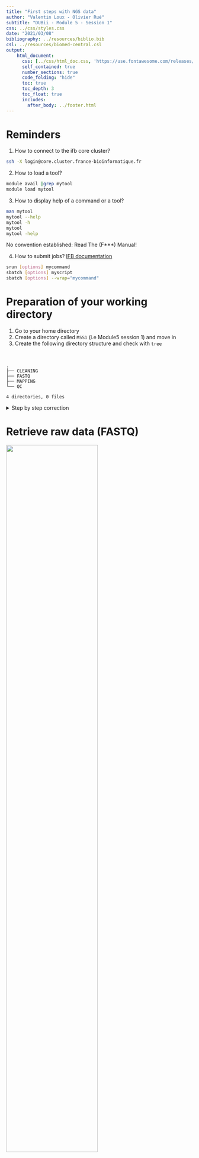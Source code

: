 ```yaml
---
title: "First steps with NGS data"
author: "Valentin Loux - Olivier Rué"
subtitle: "DUBii - Module 5 - Session 1"
css: ../css/styles.css
date: "2021/03/08"
bibliography: ../resources/biblio.bib 
csl: ../resources/biomed-central.csl
output:
    html_document:
      css: [../css/html_doc.css, 'https://use.fontawesome.com/releases/v5.0.9/css/all.css']
      self_contained: true
      number_sections: true
      code_folding: "hide"
      toc: true
      toc_depth: 3
      toc_float: true
      includes:
        after_body: ../footer.html
---
```


# Reminders {-}

1. How to connect to the ifb core cluster?

```bash
ssh -X login@core.cluster.france-bioinformatique.fr
```

2. How to load a tool?

```bash
module avail |grep mytool
module load mytool
```

3. How to display help of a command or a tool?

```bash
man mytool
mytool --help
mytool -h
mytool
mytool -help
```

<div class="alert info">No convention established: Read The (F***) Manual!</div>

4. How to submit jobs? [IFB documentation](https://ifb-elixirfr.gitlab.io/cluster/doc/slurm_user_guide/)

```bash
srun [options] mycommand
sbatch [options] myscript
sbatch [options] --wrap="mycommand"
```


# Preparation of your working directory


1. Go to your home directory
2. Create a directory called `M5S1` (i.e Module5 session 1) and move in
3. Create the following directory structure and check with `tree`

<br/>

    .
    ├── CLEANING
    ├── FASTQ
    ├── MAPPING
    └── QC
    
    4 directories, 0 files


<details>
<summary>Step by step correction</summary>

`mkdir`, `cd` and `tree` are needed.

```bash
mkdir -p ~/M5S1/FASTQ  # -p: no error if existing, make parent directories as needed
mkdir -p ~/M5S1/CLEANING
mkdir -p ~/M5S1/MAPPING
mkdir -p ~/M5S1/QC
cd ~/M5S1
tree ~/M5S1 # list contents of directories in a tree-like format.
```

</details>


# Retrieve raw data (FASTQ)

<a href="https://mra.asm.org/content/8/2/e01052-18"><img src="images/MRA.01052-18.png" style="width:70%"></img></a>

1. Find the run identifier of the the raw data (Illumina) associated with <a href="https://mra.asm.org/content/8/2/e01052-18">this article</a>
2. Download FASTQ files in `FASTQ` directory with <strong class="tool">sra-tools</strong> @sratoolkit
2. Compress them with `gzip`

These files must be present in the `FASTQ` directory

    ls -ltrh ~/M5S1/FASTQ/
    total 236M
    -rw-rw-r-- 1 orue orue 127M  6 mars  12:32 SRR8082143_2.fastq.gz
    -rw-rw-r-- 1 orue orue 109M  6 mars  12:32 SRR8082143_1.fastq.gz


<details>
<summary>Step by step correction</summary>

1. Find the section describing sequencing data

```bash
Data availability
The annotated chromosome has been deposited in NCBI GenBank under the accession number CP031214. Illumina and PacBio reads are available under the accession numbers SRX4909245 and SRX4908799, respectively, in the Sequence Read Archive (SRA).

SRX4909245 is the Illumina experience, SRR8082143 is the run identifier.
```

2. Download with `fasterq-dump` subcommand of `sra-tools`

```bash
module load  sra-tools
fasterq-dump -h
srun --cpus-per-task=6 fasterq-dump --split-files -p SRR8082143 --outdir FASTQ
```

3. Then compress the files with `gzip`:

```bash
cd ~/M5S1/FASTQ
srun gzip *.fastq
```

</details>


## Read a FASTQ file

<div class="alert danger">Never uncompress a FASTQ file unless it is absolutely necessary.</div> 

1. Display the 8 first lines of `SRR8082143_1.fastq.gz`
2. How many reads are present in this file?

<details>
<summary>Step by step correction</summary>

1. `zcat` or `zless` are used to display compressed FASTQ files. `head` displays first lines.

```bash
cd ~/M5S1/FASTQ
zcat SRR8082143_1.fastq.gz | head -n 8
# or
gzip -cd SRR8082143_1.fastq.gz |head -n 8
```

2. Informations about one read are stored in 4 consecutives lines. So to count the number of reads in a FASTQ file, a simple way is to count the number of lines and to divide it by 4.

```bash
cd ~/M5S1/FASTQ
# With bash
echo $(zcat SRR8082143_1.fastq.gz|wc -l)/4|bc
# or
zcat SRR8082143_1.fastq.gz| echo $((`wc -l`/4))
# or
expr $(zcat SRR8082143_1.fastq.gz | wc -l) / 4
# or, with awk
zcat SRR8082143_1.fastq.gz |awk '{s++}END{print s/4}' 
# ...
```

</details>


## Go further

FASTQ files can be directly downloaded with `wget` from the ftp server.

```bash
wget ftp://ftp.sra.ebi.ac.uk/vol1/fastq/SRR808/003/SRR8082143/SRR8082143_1.fastq.gz
wget ftp://ftp.sra.ebi.ac.uk/vol1/fastq/SRR808/003/SRR8082143/SRR8082143_2.fastq.gz
```

<div class="alert comment">This method shows its limits as soon as the number of FASTQs grows up.</div>

A very smart utility is <a href="https://sra-explorer.info/#">SRA-explorer</a>. It gives you several ways to download the files you need.


1. Write in a file called `raw_data_statistics.txt` the name of the FASTQ file and the number of reads in the same line, for all FASTQ files in a directory

```bash
for i in *.fastq.gz ; do echo $i $(zcat $i |echo $((`wc -l`/4))) ; done >> raw_data_statistics.txt
```

2. Which command of <strong class="tool">seqkit</strong> @seqkit tool does the same (better)?

```bash
#module avail |grep seqkit
module load seqkit
srun seqkit stats --threads 1 *.fastq.gz
file                   format  type  num_seqs      sum_len  min_len  avg_len  max_len
SRR8082143_1.fastq.gz  FASTQ   DNA    718,021  169,774,551       35    236.4      251
SRR8082143_2.fastq.gz  FASTQ   DNA    718,021  169,928,313       35    236.7      251

```


3. Check with `expr` if R1 and R2 files have the same number of reads

```bash
expr $(expr $(zcat SRR8082143_1.fastq.gz | wc -l) / 4) = $(expr $(zcat SRR8082143_2.fastq.gz | wc -l) / 4)
```

4. Why this command gives you (often) a wrong answer?

</br>

    echo $(zgrep -cv "^@" SRR8082143_1.fastq.gz)/4|bc

```bash
zgrep  "^@" SRR8082143_1.fastq.gz |grep -v SRR | head
```

# Quality control

1. Launch <strong class="tool">FastQC</strong> @fastqc on the paired-end FastQ files of the sample you previously downloaded and write results in `QC` directory (use 8 threads)
2. Explore the results and interpret the graphics

You have to obtain these files:


    ls -ltrh ~/M5S1/QC
    total 1,9M
    -rw-rw-r-- 1 orue orue 321K  6 mars  13:23 SRR8082143_1_fastqc.zip
    -rw-rw-r-- 1 orue orue 642K  6 mars  13:23 SRR8082143_1_fastqc.html
    -rw-rw-r-- 1 orue orue 333K  6 mars  13:23 SRR8082143_2_fastqc.zip
    -rw-rw-r-- 1 orue orue 642K  6 mars  13:23 SRR8082143_2_fastqc.html



<details>
<summary>Step by step correction</summary>

1. Load fastqc

```bash
cd ~/M5S1 # if you went somewhere else
module load fastqc
```

2. Run fastqc

```bash
srun --cpus-per-task 8 fastqc FASTQ/SRR8082143_1.fastq.gz -o QC/ -t 8
srun --cpus-per-task 8 fastqc FASTQ/SRR8082143_2.fastq.gz -o QC/ -t 8
```

3. Download the reports on your local desktop with `scp`

```bash
# On your local desktop
scp orue@core.cluster.france-bioinformatique.fr:~/M5S1/QC/*.html .
```

4. Open the `HTML` files with `Firefox`, `Chrome`, `Safari`...

```bash
# On your local desktop
firefox *.html &
```

</details>

* [R1 report](html/SRR8082143_1_fastqc.html)
* [R2 report](html/SRR8082143_2_fastqc.html)

## Go further

1. Is the length distribution of reads expected for Illumina raw data? Why

```bash
Some cleaning has be performed. Usually REALLY RAW reads have the same lengths.
```

2. FastQC can be run with R (see <a href="http://www.sthda.com/english/wiki/fastqcr-an-r-package-facilitating-quality-controls-of-sequencing-data-for-large-numbers-of-samples">this tutorial</a>) or with Python (see <a href="https://pypi.org/project/sequana-fastqc/">this package</a>).

# Reads cleaning with fastp

1. Launch <strong class="tool">fastp</strong> @fastp on the paired-end FastQ files of the sample you previously downloaded
  - Detect and Remove the classical Illumina adapters
  - Filter reads with :
      - mean quality >= 30 on a sliding window of 8 from 3' extremity to 5' extremity
      - length of the read >= 100
      - keep only pairs

2. Inspect the results
  - How many reads are remaining ?

</br>

    ls -ltrh ~/M5S1/CLEANING/
    -rw-rw-r-- 1 orue orue 117M  1 mars  16:07 SRR8082143_2.cleaned_filtered.fastq.gz
    -rw-rw-r-- 1 orue orue 107M  1 mars  16:07 SRR8082143_1.cleaned_filtered.fastq.gz
    -rw-rw-r-- 1 orue orue 531K  1 mars  16:07 fastp.html

<details>
<summary>Step by step correction</summary>

1. Load fastp, write and submit the appropriate command

```bash
cd ~/M5S1
module load fastp

fastp --version
fastp 0.20.0

fastp --help
```

```bash
srun --cpus-per-task 8 fastp --in1 FASTQ/SRR8082143_1.fastq.gz --in2 FASTQ/SRR8082143_2.fastq.gz --out1 CLEANING/SRR8082143_1.cleaned_filtered.fastq.gz --out2 CLEANING/SRR8082143_2.cleaned_filtered.fastq.gz --html CLEANING/fastp.html --thread 8 --cut_mean_quality 30 --cut_window_size 8 --length_required 100 --cut_tail --json CLEANING/fastp.json
```

2. How many reads are remaining?

```bash
seqkit stats CLEANING/*.fastq.gz
file                                    format  type  num_seqs      sum_len  min_len  avg_len  max_len
SRR8082143_1.cleaned_filtered.fastq.gz  FASTQ   DNA    677,649  159,276,371      100      235      251
SRR8082143_2.cleaned_filtered.fastq.gz  FASTQ   DNA    677,649  150,859,154      100    222.6      251

677,649 out of 718,021 reads are remaining (~94%)
```

</details>

* [fastp report](html/fastp.html)

## Go further

1. How to avoid to write `fastp.json`?

<div class="alert comment">Useless files can be written in `/dev/null`. It can be compared to a black hole in space.</div>

```bash
srun --cpus-per-task 8 fastp --in1 FASTQ/SRR8082143_1.fastq.gz --in2 FASTQ/SRR8082143_2.fastq.gz --out1 CLEANING/SRR8082143_1.cleaned_filtered.fastq.gz --out2 CLEANING/SRR8082143_2.cleaned_filtered.fastq.gz --html CLEANING/fastp.html --thread 8 --cut_mean_quality 30 --cut_window_size 8 --length_required 100 --cut_tail --json /dev/null
```

2. How to redirect the informations given by `fastp` in a file called `fastp.log`?

```bash
srun --cpus-per-task 8 fastp --in1 FASTQ/SRR8082143_1.fastq.gz --in2 FASTQ/SRR8082143_2.fastq.gz --out1 CLEANING/SRR8082143_1.cleaned_filtered.fastq.gz --out2 CLEANING/SRR8082143_2.cleaned_filtered.fastq.gz --html CLEANING/fastp.html --thread 8 --cut_mean_quality 30 --cut_window_size 8 --length_required 100 --cut_tail  &> CLEANING/fastp.log
```


# Mapping with bwa

1. Copy the file `/shared/projects/dubii2021/trainers/module5/seance1/CP031214.1.fasta` in the directory `~/M5S1/MAPPING/`
2. Index it with <strong class="tool">bwa</strong> @bwa.
3. Map the reads to this reference with default parameters and write alignments in a file called SRR8082143_on_CP031214.1.sam
4. Convert the `SAM` file into a `BAM` file with <strong class="tool">samtools</strong> @samtools
5. Sort the `BAM` file with `samtools sort`
6. Index the sorted `BAM` file with `samtools index`
7. Remove unnecessary files

    ls -ltrh ~/M5S1/MAPPING/
    total 249M
    -rw-rw-r-- 1 orue orue 249M  6 mars  13:01 SRR8082143.bam


<details>
<summary>Step by step correction</summary>

1. Copy the file with `cp`
```bash
cd ~/M5S1/MAPPING
cp /shared/projects/dubii2021/trainers/module5/seance1/CP031214.1.fasta .
```

2. Load bwa and Index FASTA file with `bwa index`

```bash
module load bwa
bwa
# Version: 0.7.17-r1188
bwa index
```

```bash
srun bwa index CP031214.1.fasta
```

3. Map reads with `bwa mem`

```bash
bwa mem
srun --cpus-per-task=32 bwa mem CP031214.1.fasta ../CLEANING/SRR8082143_1.cleaned_filtered.fastq.gz ../CLEANING/SRR8082143_2.cleaned_filtered.fastq.gz -t 32 > SRR8082143_on_CP031214.1.sam
```

4. Load `samtools` and convert `SAM` file to `BAM` file with `samtools view`

```bash
module load samtools
samtools --version
# samtools 1.10
```

```bash
srun --cpus-per-task=8 samtools view --threads 8 SRR8082143_on_CP031214.1.sam -b > SRR8082143_on_CP031214.1.bam
```


5. Sort the `BAM` file with `samtools sort`

```bash
srun samtools sort SRR8082143_on_CP031214.1.bam -o SRR8082143_on_CP031214.1.sort.bam
```

6. Index the `BAM` file with `samtools index` 

```bash
srun samtools index SRR8082143_on_CP031214.1.sort.bam
```

7. Remove useless files with `rm`

```bash
du -hcs SRR8082143_on_CP031214.1.bam SRR8082143_on_CP031214.1.sam
226M	SRR8082143_on_CP031214.1.bam
732M	SRR8082143_on_CP031214.1.sam
958M	total

rm -f SRR8082143_on_CP031214.1.bam SRR8082143_on_CP031214.1.sam # -f: never prompt, be sure of what you do!
```

</details>

## Mapping statistics

1. Run `samtools idxstats` and `samtools flagstat` on your `BAM` file and write stdout to `.idxstats` and `.flagstat` files

```bash
cd ~/M5S1/MAPPING
srun samtools idxstats SRR8082143_on_CP031214.1.sort.bam > SRR8082143_on_CP031214.1.sort.bam.idxstats
srun samtools flagstat SRR8082143_on_CP031214.1.sort.bam > SRR8082143_on_CP031214.1.sort.bam.flagstat
```


## Go further

1. Can you write a command to map, convert to BAM and sort in only one command to avoid temporary files?

```bash
srun --cpus-per-task=34 bwa mem CP031214.1.fasta ../CLEANING/SRR8082143_1.cleaned_filtered.fastq.gz ../CLEANING/SRR8082143_2.cleaned_filtered.fastq.gz -t 32 | srun samtools view -b - | srun samtools sort - > SRR8082143.bam
```

<div class="alert note">Each command must be prefixed with `srun` and the number `--cpus-per-task` is the sum of all cpus used by each command</div>

2. What is the size of the `FASTA` file?

```bash
cd ~/M5S1/MAPPING
seqkit stats CP031214.1.fasta
file                      format  type  num_seqs    sum_len    min_len    avg_len    max_len
MAPPING/CP031214.1.fasta  FASTA   DNA          1  4,599,824  4,599,824  4,599,824  4,599,824
```

3. How to count the number of sequences in the `FASTA` file?

```bash
grep -c '>' CP031214.1.fasta
```



# Synthesis of all steps done with MultiQC

1. Run <strong class="tool">MultiQC</strong> @multiqc to obtain a report all tools run in your directory.
2. Visualize the `HTML` report on your local desktop

<details>
<summary>Step by step correction</summary>

1. Run multiqc

```bash
cd ~/M5S1
module load multiqc
srun multiqc -d . -o .
```

2. Download multiqc report and open with your web browser

```bash
scp orue@core.cluster.france-bioinformatique.fr:~/M5S1/multiqc_report.html .
firefox multiqc_report.html &
```
</details>

* [multiqc_report](html/multiqc_report.html)



# Summary


    tree
    .
    ├── CLEANING
    │   ├── fastp.html
    │   ├── fastp.json
    │   ├── SRR8082143_1.cleaned_filtered.fastq.gz
    │   └── SRR8082143_2.cleaned_filtered.fastq.gz
    ├── FASTQ
    │   ├── SRR8082143_1.fastq.gz
    │   └── SRR8082143_2.fastq.gz
    ├── MAPPING
    │   ├── CP031214.1.fasta
    │   ├── CP031214.1.fasta.amb
    │   ├── CP031214.1.fasta.ann
    │   ├── CP031214.1.fasta.bwt
    │   ├── CP031214.1.fasta.pac
    │   ├── CP031214.1.fasta.sa
    │   ├── SRR8082143_on_CP031214.1.bam
    │   ├── SRR8082143_on_CP031214.1.sam
    │   ├── SRR8082143_on_CP031214.1.sort.bam
    │   ├── SRR8082143_on_CP031214.1.sort.bam.bai
    │   ├── SRR8082143_on_CP031214.1.sort.bam.flagstat
    │   └── SRR8082143_on_CP031214.1.sort.bam.idxstats
    ├── multiqc_report.html
    └── QC
        ├── SRR8082143_1_fastqc.html
        ├── SRR8082143_1_fastqc.zip
        ├── SRR8082143_2_fastqc.html
        └── SRR8082143_2_fastqc.zip
    
    4 directories, 23 files

# Visualization

1. Create the `FASTA` index with `samtools faidx`

```bash
cd ~/M5S1/MAPPING/
samtools faidx CP031214.1.fasta
```

2. Download the following files on your local desktop

- ~/M5S1/MAPPING/CP031214.1.fasta
- ~/M5S1/MAPPING/CP031214.1.fasta.fai
- ~/M5S1/MAPPING/SRR8082143_on_CP031214.1.sort.bam
- ~/M5S1/MAPPING/SRR8082143_on_CP031214.1.sort.bam.bai

```bash
scp orue@core.cluster.france-bioinformatique.fr:~/M5S1/MAPPING/CP031214.1.fasta .
scp orue@core.cluster.france-bioinformatique.fr:~/M5S1/MAPPING/CP031214.1.fasta.fai .
scp orue@core.cluster.france-bioinformatique.fr:~/M5S1/MAPPING/SRR8082143_on_CP031214.1.sort.bam .
scp orue@core.cluster.france-bioinformatique.fr:~/M5S1/MAPPING/SRR8082143_on_CP031214.1.sort.bam.bai .
```

3. Open you web browser and go to `https://igv.org/app/`

4. Load the reference

5. Load the alignments

<details>
<summary>Step by step correction</summary>
<br>
<video width="80%" autoplay controls>
  <source src="media/igvapp.webm" type="video/webm">
</video>
</details>




# References
